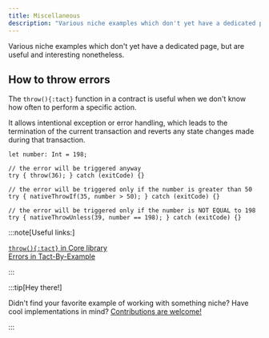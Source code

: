 ```yaml
---
title: Miscellaneous
description: "Various niche examples which don't yet have a dedicated page, but are useful and interesting nonetheless"
---
```


Various niche examples which don't yet have a dedicated page, but are useful and interesting nonetheless.

## How to throw errors

The `throw(){:tact}` function in a contract is useful when we don't know how often to perform a specific action.

It allows intentional exception or error handling, which leads to the termination of the current transaction and reverts any state changes made during that transaction.

```tact
let number: Int = 198;

// the error will be triggered anyway
try { throw(36); } catch (exitCode) {}

// the error will be triggered only if the number is greater than 50
try { nativeThrowIf(35, number > 50); } catch (exitCode) {}

// the error will be triggered only if the number is NOT EQUAL to 198
try { nativeThrowUnless(39, number == 198); } catch (exitCode) {}
```

:::note[Useful links:]

  [`throw(){:tact}` in Core library](/ref/core-debug#throw)\
  [Errors in Tact-By-Example](https://tact-by-example.org/03-errors)

:::

:::tip[Hey there!]

  Didn't find your favorite example of working with something niche? Have cool implementations in mind? [Contributions are welcome!](https://github.com/tact-lang/tact/issues)

:::
